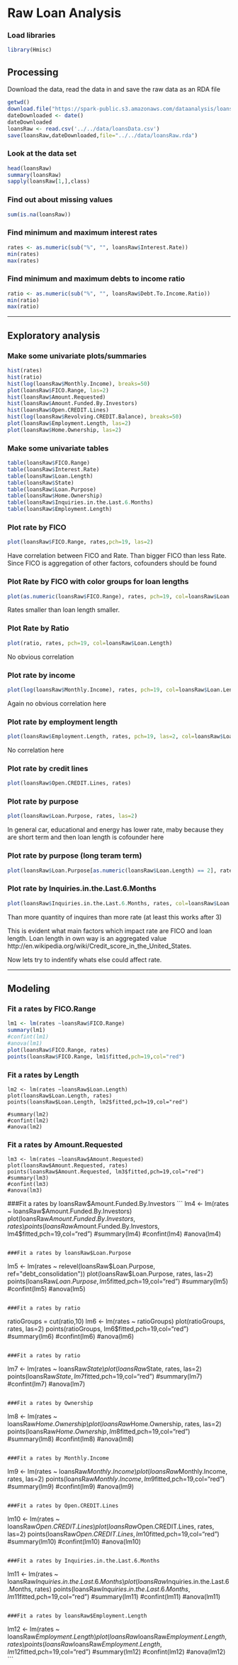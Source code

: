 Raw Loan Analysis
========================

### Load libraries

```{r}
library(Hmisc)
```

  
## Processing

Download the data, read the data in and save the raw data as an RDA file

```{r loadData,cache=TRUE}
getwd()
download.file("https://spark-public.s3.amazonaws.com/dataanalysis/loansData.csv",destfile="../../data/loansData.csv",method="curl")
dateDownloaded <- date()
dateDownloaded
loansRaw <- read.csv('../../data/loansData.csv')
save(loansRaw,dateDownloaded,file="../../data/loansRaw.rda")
```


### Look at the data set

```{r, dependson="loadData"}
head(loansRaw)
summary(loansRaw)
sapply(loansRaw[1,],class)
```

### Find out about missing values
```{r, dependson="loadData"}
sum(is.na(loansRaw)) 
```

### Find minimum and maximum interest rates
```{r, dependson="loadData"}
rates <- as.numeric(sub("%", "", loansRaw$Interest.Rate))
min(rates)
max(rates)
```

### Find minimum and maximum debts to income ratio
```{r, dependson="loadData"}
ratio <- as.numeric(sub("%", "", loansRaw$Debt.To.Income.Ratio))
min(ratio)
max(ratio)
```

--------------------------

## Exploratory analysis

### Make some univariate plots/summaries


```{r, dependson="loadData"}
hist(rates)
hist(ratio) 
hist(log(loansRaw$Monthly.Income), breaks=50) 
plot(loansRaw$FICO.Range, las=2) 
hist(loansRaw$Amount.Requested)
hist(loansRaw$Amount.Funded.By.Investors)
hist(loansRaw$Open.CREDIT.Lines)
hist(log(loansRaw$Revolving.CREDIT.Balance), breaks=50)
plot(loansRaw$Employment.Length, las=2)
plot(loansRaw$Home.Ownership, las=2) 
```

### Make some univariate tables
```{r, dependson="loadData"}
table(loansRaw$FICO.Range)
table(loansRaw$Interest.Rate)
table(loansRaw$Loan.Length)
table(loansRaw$State)
table(loansRaw$Loan.Purpose)
table(loansRaw$Home.Ownership)
table(loansRaw$Inquiries.in.the.Last.6.Months)
table(loansRaw$Employment.Length)
```

### Plot rate by FICO
```{r, dependson="loadData"}
plot(loansRaw$FICO.Range, rates,pch=19, las=2)
```

Have correlation between FICO and Rate.
Than bigger FICO than less Rate. 
Since FICO is aggregation of other factors, cofounders should be found

### Plot Rate by FICO with color groups for loan lengths 
```{r, dependson="loadData"}
plot(as.numeric(loansRaw$FICO.Range), rates, pch=19, col=loansRaw$Loan.Length)
```
Rates smaller than loan length smaller.

### Plot Rate by Ratio
```{r, dependson="loadData"}
plot(ratio, rates, pch=19, col=loansRaw$Loan.Length)
```
No obvious correlation

### Plot rate by income
```{r, dependson="loadData"}
plot(log(loansRaw$Monthly.Income), rates, pch=19, col=loansRaw$Loan.Length)
```
Again no obvious correlation here

### Plot rate by employment length
```{r, dependson="loadData"}
plot(loansRaw$Employment.Length, rates, pch=19, las=2, col=loansRaw$Loan.Length)
```
No correlation here

### Plot rate by credit lines
```{r, dependson="loadData"}
plot(loansRaw$Open.CREDIT.Lines, rates)
```

### Plot rate by purpose
```{r, dependson="loadData"}
plot(loansRaw$Loan.Purpose, rates, las=2)
```
In general car, educational and energy has lower rate, maby because they are short term and then loan length is cofounder here


### Plot rate by purpose (long teram term)
```{r, dependson="loadData"}
plot(loansRaw$Loan.Purpose[as.numeric(loansRaw$Loan.Length) == 2], rates[as.numeric(loansRaw$Loan.Length) == 2], las=2)#, cex=as.numeric(loansRaw$Loan.Length), col=as.numeric(loansRaw$Open.CREDIT.Lines))
```


### Plot rate by Inquiries.in.the.Last.6.Months 
```{r, dependson="loadData"}
plot(loansRaw$Inquiries.in.the.Last.6.Months, rates, col=loansRaw$Loan.Length)
```
Than more quantity of inquires than more rate (at least this works after 3)


This is evident what main factors which impact rate are FICO and loan length. Loan length in own way is an aggregated value http://en.wikipedia.org/wiki/Credit_score_in_the_United_States.

Now lets try to indentify whats else could affect rate.

------

## Modeling

### Fit a rates by FICO.Range
```{r, dependson="loadData"}
lm1 <- lm(rates ~loansRaw$FICO.Range)
summary(lm1)
#confint(lm1)
#anova(lm1) 
plot(loansRaw$FICO.Range, rates)
points(loansRaw$FICO.Range, lm1$fitted,pch=19,col="red")
```

### Fit a rates by Length
```
lm2 <- lm(rates ~loansRaw$Loan.Length)
plot(loansRaw$Loan.Length, rates)
points(loansRaw$Loan.Length, lm2$fitted,pch=19,col="red")

#summary(lm2)
#confint(lm2)
#anova(lm2) 

```

### Fit a rates by Amount.Requested
```
lm3 <- lm(rates ~loansRaw$Amount.Requested)
plot(loansRaw$Amount.Requested, rates)
points(loansRaw$Amount.Requested, lm3$fitted,pch=19,col="red")
#summary(lm3)
#confint(lm3)
#anova(lm3) 
```

###Fit a rates by loansRaw$Amount.Funded.By.Investors
```
lm4 <- lm(rates ~ loansRaw$Amount.Funded.By.Investors)
plot(loansRaw$Amount.Funded.By.Investors, rates)
points(loansRaw$Amount.Funded.By.Investors, lm4$fitted,pch=19,col="red")
#summary(lm4)
#confint(lm4)
#anova(lm4) 
```

###Fit a rates by loansRaw$Loan.Purpose
```
lm5 <- lm(rates ~ relevel(loansRaw$Loan.Purpose, ref="debt_consolidation"))
plot(loansRaw$Loan.Purpose, rates, las=2)
points(loansRaw$Loan.Purpose, lm5$fitted,pch=19,col="red")
#summary(lm5)
#confint(lm5)
#anova(lm5) 
```

###Fit a rates by ratio
```
ratioGroups = cut(ratio,10)
lm6 <- lm(rates ~ ratioGroups)
plot(ratioGroups, rates, las=2)
points(ratioGroups, lm6$fitted,pch=19,col="red")
#summary(lm6)
#confint(lm6)
#anova(lm6) 
```

###Fit a rates by ratio
```
lm7 <- lm(rates ~ loansRaw$State)
plot(loansRaw$State, rates, las=2)
points(loansRaw$State, lm7$fitted,pch=19,col="red")
#summary(lm7)
#confint(lm7)
#anova(lm7) 
```

###Fit a rates by Ownership
```
lm8 <- lm(rates ~ loansRaw$Home.Ownership)
plot(loansRaw$Home.Ownership, rates, las=2)
points(loansRaw$Home.Ownership, lm8$fitted,pch=19,col="red")
#summary(lm8)
#confint(lm8)
#anova(lm8) 
```

###Fit a rates by Monthly.Income
```
lm9 <- lm(rates ~ loansRaw$Monthly.Income)
plot(loansRaw$Monthly.Income, rates, las=2)
points(loansRaw$Monthly.Income, lm9$fitted,pch=19,col="red")
#summary(lm9)
#confint(lm9)
#anova(lm9) 
```

###Fit a rates by Open.CREDIT.Lines
```
lm10 <- lm(rates ~ loansRaw$Open.CREDIT.Lines)
plot(loansRaw$Open.CREDIT.Lines, rates, las=2)
points(loansRaw$Open.CREDIT.Lines, lm10$fitted,pch=19,col="red")
#summary(lm10)
#confint(lm10)
#anova(lm10) 
```

###Fit a rates by Inquiries.in.the.Last.6.Months
```
lm11 <- lm(rates ~ loansRaw$Inquiries.in.the.Last.6.Months)
plot(loansRaw$Inquiries.in.the.Last.6.Months, rates)
points(loansRaw$Inquiries.in.the.Last.6.Months, lm11$fitted,pch=19,col="red")
#summary(lm11)
#confint(lm11)
#anova(lm11) 
```

###Fit a rates by loansRaw$Employment.Length
```
lm12 <- lm(rates ~ loansRaw$Employment.Length)
plot(loansRaw$loansRaw$Employment.Length, rates)
points(loansRaw$loansRaw$Employment.Length, lm12$fitted,pch=19,col="red")
#summary(lm12)
#confint(lm12)
#anova(lm12) 
```
